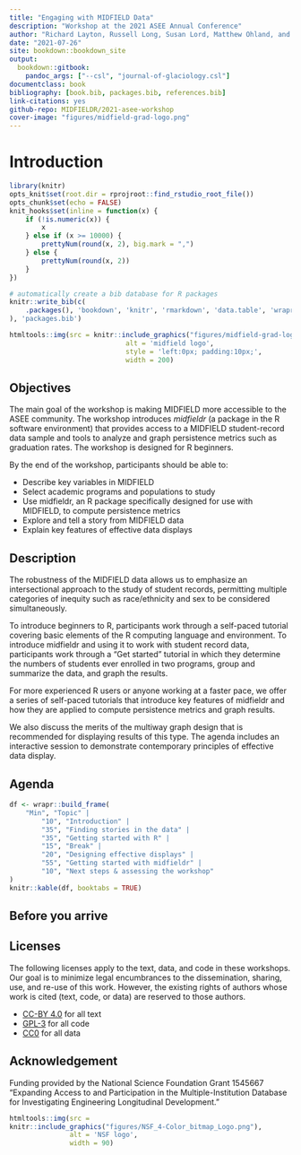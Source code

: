 ```yaml
--- 
title: "Engaging with MIDFIELD Data"
description: "Workshop at the 2021 ASEE Annual Conference"
author: "Richard Layton, Russell Long, Susan Lord, Matthew Ohland, and Marisa Orr"
date: "2021-07-26"
site: bookdown::bookdown_site
output: 
  bookdown::gitbook:
    pandoc_args: ["--csl", "journal-of-glaciology.csl"]
documentclass: book
bibliography: [book.bib, packages.bib, references.bib]
link-citations: yes
github-repo: MIDFIELDR/2021-asee-workshop
cover-image: "figures/midfield-grad-logo.png"
---
```


# Introduction

```r
library(knitr)
opts_knit$set(root.dir = rprojroot::find_rstudio_root_file())
opts_chunk$set(echo = FALSE) 
knit_hooks$set(inline = function(x) {
	if (!is.numeric(x)) { 
		x 
	} else if (x >= 10000) { 
		prettyNum(round(x, 2), big.mark = ",")
	} else {
		prettyNum(round(x, 2))
	}
})
```

```r
# automatically create a bib database for R packages
knitr::write_bib(c(
	.packages(), 'bookdown', 'knitr', 'rmarkdown', 'data.table', 'wrapr', 'midfieldr', 'midfielddata', 'ggplot2'
), 'packages.bib')
```

```r
htmltools::img(src = knitr::include_graphics("figures/midfield-grad-logo.png"), 
							 alt = 'midfield logo', 
							 style = 'left:0px; padding:10px;',
							 width = 200)
```


## Objectives {-} 

The main goal of the workshop is making MIDFIELD more accessible to the ASEE community. The workshop introduces *midfieldr* (a package in the R software environment) that provides access to a MIDFIELD student-record data sample and tools to analyze and graph persistence metrics such as graduation rates. The workshop is designed for R beginners. 

By the end of the workshop, participants should be able to:

- Describe key variables in MIDFIELD 
- Select academic programs and populations to study
- Use midfieldr, an R package specifically designed for use with MIDFIELD, to compute persistence metrics
- Explore and tell a story from MIDFIELD data
- Explain key features of effective data displays 

## Description {-} 

The robustness of the MIDFIELD data allows us to emphasize an intersectional approach to the study of student records, permitting multiple categories of inequity such as race/ethnicity and sex to be considered simultaneously. 

To introduce beginners to R, participants work through a self-paced tutorial covering basic elements of the R computing language and environment. To introduce midfieldr and using it to work with student record data, participants work through a "Get started" tutorial in which they determine the numbers of students ever enrolled in two programs, group and summarize the data, and graph the results. 

For more experienced R users or anyone working at a faster pace, we offer a series of self-paced tutorials that introduce key features of midfieldr and how they are applied to compute persistence metrics and graph results. 

We also discuss the merits of the multiway graph design that is recommended for displaying results of this type. The agenda includes an interactive session to demonstrate contemporary principles of effective data display. 

## Agenda {-} 

```r
df <- wrapr::build_frame(
	"Min", "Topic" |
		"10", "Introduction" |
		"35", "Finding stories in the data" |
		"35", "Getting started with R" |
		"15", "Break" |
		"20", "Designing effective displays" |
		"55", "Getting started with midfieldr" |
		"10", "Next steps & assessing the workshop" 
)
knitr::kable(df, booktabs = TRUE)
```




## Before you arrive {-} 





## Licenses {-} 

The following licenses apply to the text, data, and code in these workshops. Our goal is to minimize legal encumbrances to the dissemination, sharing, use, and re-use of this work. However, the existing rights of authors whose work is cited (text, code, or data) are reserved to those authors.

- [CC-BY 4.0](https://creativecommons.org/licenses/by/4.0/legalcode) for all text  
- [GPL-3](https://www.r-project.org/Licenses/GPL-3) for all code  
- [CC0](https://wiki.creativecommons.org/wiki/CC0_use_for_data) for all data    


## Acknowledgement {-} 

Funding provided by the National Science Foundation Grant 1545667 "Expanding Access to and Participation in the Multiple-Institution Database for Investigating Engineering Longitudinal Development." 

```r
htmltools::img(src = 
knitr::include_graphics("figures/NSF_4-Color_bitmap_Logo.png"), 
               alt = 'NSF logo', 
               width = 90)
```





